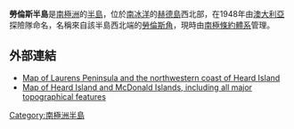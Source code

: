 {{coord|53|0|S|73|18|E|source:GNIS|display=title}}

'''勞倫斯半島'''是[[南極洲|南極洲]]的[[半島|半島]]，位於[[南冰洋|南冰洋]]的[[赫德島|赫德島]]西北部，在1948年由[[澳大利亞|澳大利亞]]探險隊命名，名稱來自該半島西北端的[[勞倫斯角|勞倫斯角]]，現時由[[南極條約體系|南極條約體系]]管理。

==外部連結==
* [http://www.jstor.org/pss/521074 Map of Laurens Peninsula and the northwestern coast of Heard Island]
* [http://www.heardisland.aq/__data/assets/pdf_file/0018/639/HIMI_general.pdf Map of Heard Island and McDonald Islands, including all major topographical features] {{Wayback|url=http://www.heardisland.aq/__data/assets/pdf_file/0018/639/HIMI_general.pdf |date=20140211194507 }}

{{Antarctica-geo-stub}}
[[Category:南極洲半島|Category:南極洲半島]]